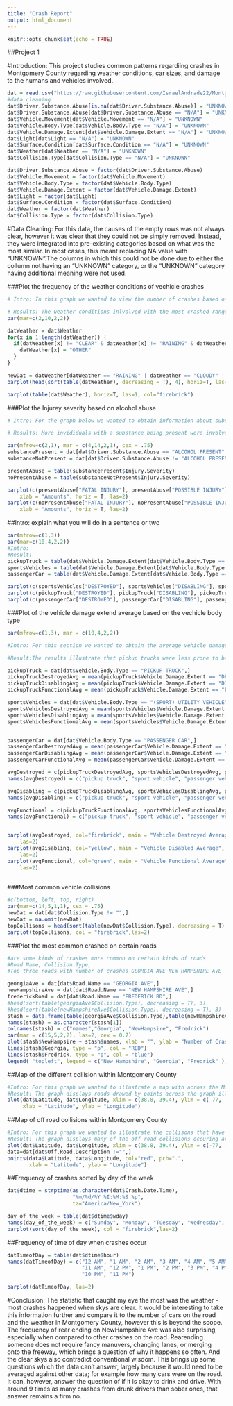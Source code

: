 ```yaml
---
title: "Crash Report"
output: html_document
---
```


```r
knitr::opts_chunk$set(echo = TRUE)
```

##Project 1

#Introduction: This project studies common patterns regardiing crashes in Montgomery County regarding weather conditions, car sizes, and damage to the humans and vehicles involved.


```r
dat = read.csv("https://raw.githubusercontent.com/IsraelAndrade22/MontgomeryCountyCrashData/master/Crash_Reporting_-_Drivers_Data.csv")
#data cleaning
dat$Driver.Substance.Abuse[is.na(dat$Driver.Substance.Abuse)] = "UNKNOWN"
dat$Driver.Substance.Abuse[dat$Driver.Substance.Abuse == "N/A"] = "UNKNOWN"
dat$Vehicle.Movement[dat$Vehicle.Movement == "N/A"] = "UNKNOWN"
dat$Vehicle.Body.Type[dat$Vehicle.Body.Type == "N/A"] = "UNKNOWN"
dat$Vehicle.Damage.Extent[dat$Vehicle.Damage.Extent == "N/A"] = "UNKNOWN"
dat$Light[dat$Light == "N/A"] = "UNKNOWN"
dat$Surface.Condition[dat$Surface.Condition == "N/A"] = "UNKNOWN"
dat$Weather[dat$Weather == "N/A"] = "UNKNOWN"
dat$Collision.Type[dat$Collision.Type == "N/A"] = "UNKNOWN"

dat$Driver.Substance.Abuse = factor(dat$Driver.Substance.Abuse)
dat$Vehicle.Movement = factor(dat$Vehicle.Movement)
dat$Vehicle.Body.Type = factor(dat$Vehicle.Body.Type)
dat$Vehicle.Damage.Extent = factor(dat$Vehicle.Damage.Extent)
dat$Light = factor(dat$Light)
dat$Surface.Condition = factor(dat$Surface.Condition)
dat$Weather = factor(dat$Weather)
dat$Collision.Type = factor(dat$Collision.Type)
```
#Data Cleaning: For this data, the causes of the empty rows was not always clear, however it was clear that they could not be simply removed. Instead, they were integrated into pre-existing categories based on what was the most similar. In most cases, this meant replacing NA value with "UNKNOWN".The columns in which this could not be done due to either the collumn not having an "UNKNOWN" category, or the "UNKNOWN" category having additional meaning were not used. 

###Plot the frequency of the weather conditions of vechicle crashes
```r
# Intro: In this graph we wanted to view the number of crashes based on the weather condition when the crash happend

# Results: The weather conditions inlvolved with the most crashed ranged from Clear, Raining, Cloudy, followed by other. The result was a bit surpising as we did not expect as meany crashed when the weather condition was clear. 
par(mar=c(2,10,2,2))

datWeather = dat$Weather
for(x in 1:length(datWeather)) {
  if(datWeather[x] != "CLEAR" & datWeather[x] != "RAINING" & datWeather[x] != "CLOUDY") {
    datWeather[x] = "OTHER"
  }
}

newDat = datWeather[datWeather == "RAINING" | datWeather == "CLOUDY" | datWeather == "CLEAR"  | datWeather == "OTHER"]
barplot(head(sort(table(datWeather), decreasing = T), 4), horiz=T, las=1, col="firebrick")

barplot(table(dat$Weather), horiz=T, las=1, col="firebrick")
```

###Plot the Injurey severity based on alcohol abuse
```r

# Intro: For the graph below we wanted to obtain information about substance such as alcholo and illegal drugs being present when involved in a crash. We used two attributes (Driver.Substance.Abuse and Injury.Severity) to plot the different levels of crash injury based on substance being present. 

# Results: More invididuals with a substance being present were involved in more vehicle crashed than those without any thing in their their systems. In addition, fatal injuries were present when the driver was abusing a substance 

par(mfrow=c(2,1), mar = c(4,14,2,1), cex = .75)
substancePresent = dat[dat$Driver.Substance.Abuse == "ALCOHOL PRESENT" | dat$Driver.Substance.Abuse == "ILLEGAL DRUG PRESENT", ]
substanceNotPresent = dat[dat$Driver.Substance.Abuse != "ALCOHOL PRESENT" & dat$Driver.Substance.Abuse == "ILLEGAL DRUG PRESENT", ]

presentAbuse = table(substancePresent$Injury.Severity)
noPresentAbuse = table(substanceNotPresent$Injury.Severity)

barplot(c(presentAbuse["FATAL INJURY"], presentAbuse["POSSIBLE INJURY"], presentAbuse["SUSPECTED SERIOUS INJURY"]), col="firebrick", main = "Injury Severity on Substance Present",
    xlab = "Amounts", horiz = T, las=2)
barplot(c(noPresentAbuse["FATAL INJURY"], noPresentAbuse["POSSIBLE INJURY"], noPresentAbuse["SUSPECTED SERIOUS INJURY"]), col="firebrick", main = "Injury Severity on Substance Not Present",
    xlab = "Amounts", horiz = T, las=2)
```


##Intro: explain what you will do in a sentence or two
``` r
par(mfrow=c(1,3))
par(mar=c(10,4,2,2))
#Intro:
#Result:
pickupTruck = table(dat$Vehicle.Damage.Extent[dat$Vehicle.Body.Type == "PICKUP TRUCK"])
sportsVehicles = table(dat$Vehicle.Damage.Extent[dat$Vehicle.Body.Type == "(SPORT) UTILITY VEHICLE"])
passengerCar = table(dat$Vehicle.Damage.Extent[dat$Vehicle.Body.Type == "PASSENGER CAR"])

barplot(c(sportsVehicles["DESTROYED"], sportsVehicles["DISABLING"], sportsVehicles["FUNCTIONAL"]), col="firebrick", main = "Vehicle damage on sports cars", las=2)
barplot(c(pickupTruck["DESTROYED"], pickupTruck["DISABLING"], pickupTruck["FUNCTIONAL"]), col="firebrick", main = "Vehicle damage on pick up trucks", las=2)
barplot(c(passengerCar["DESTROYED"], passengerCar["DISABLING"], passengerCar["FUNCTIONAL"]), col="firebrick", main = "Vehicle damage on passenger cars", las=2)

```

###Plot of the vehicle damage extend average based on the vechicle body type
``` r
par(mfrow=c(1,3), mar = c(10,4,2,2))

#Intro: For this section we wanted to obtain the average vehicle damage extent based on the vehicle body type. The attributes that were used for this observation was (Vehicle.Body.Type and Vehicle.Damage.Extent)

#Result:The results illustrate that pickup trucks were less prone to be destroyed or disabled compared to SUVs and passanger cars. In addition, passanger cars and SUVs had similar results for the vehicle damage extent

pickupTruck = dat[dat$Vehicle.Body.Type == "PICKUP TRUCK",]
pickupTruckDestroyedAvg = mean(pickupTruck$Vehicle.Damage.Extent == "DESTROYED")
pickupTruckDisablingAvg = mean(pickupTruck$Vehicle.Damage.Extent == "DISABLING")
pickupTruckFunctionalAvg = mean(pickupTruck$Vehicle.Damage.Extent == "FUNCTIONAL")

sportsVehicles = dat[dat$Vehicle.Body.Type == "(SPORT) UTILITY VEHICLE",]
sportsVehiclesDestroyedAvg = mean(sportsVehicles$Vehicle.Damage.Extent == "DESTROYED")
sportsVehiclesDisablingAvg = mean(sportsVehicles$Vehicle.Damage.Extent == "DISABLING")
sportsVehiclesFunctionalAvg = mean(sportsVehicles$Vehicle.Damage.Extent == "FUNCTIONAL")


passengerCar = dat[dat$Vehicle.Body.Type == "PASSENGER CAR",]
passengerCarDestroyedAvg = mean(passengerCar$Vehicle.Damage.Extent == "DESTROYED")
passengerCarDisablingAvg = mean(passengerCar$Vehicle.Damage.Extent == "DISABLING")
passengerCarFunctionalAvg = mean(passengerCar$Vehicle.Damage.Extent == "FUNCTIONAL")

avgDestroyed = c(pickupTruckDestroyedAvg, sportsVehiclesDestroyedAvg, passengerCarDestroyedAvg)
names(avgDestroyed) = c("pickup truck", "sport vehicle", "passenger vehicle")

avgDisabling = c(pickupTruckDisablingAvg, sportsVehiclesDisablingAvg, passengerCarDisablingAvg)
names(avgDisabling) = c("pickup truck", "sport vehicle", "passenger vehicle")

avgFunctional = c(pickupTruckFunctionalAvg, sportsVehiclesFunctionalAvg, passengerCarFunctionalAvg)
names(avgFunctional) = c("pickup truck", "sport vehicle", "passenger vehicle")


barplot(avgDestroyed, col="firebrick", main = "Vehicle Destroyed Average",
    las=2)
barplot(avgDisabling, col="yellow", main = "Vehicle Disabled Average",
    las=2)
barplot(avgFunctional, col="green", main = "Vehicle Functional Average",
    las=2)
 
```



###Most common vehicle collisions
```r
#c(bottom, left, top, right)
par(mar=c(14,5,1,1), cex = .75)
newDat = dat[dat$Collision.Type != "",]
newDat = na.omit(newDat)
topCollisons = head(sort(table(newDat$Collision.Type), decreasing = T), 4)
barplot(topCollisons, col = "firebrick",las=2)

```

###Plot the most common crashed on certain roads
``` r
#are some kinds of crashes more common on certain kinds of roads
#Road.Name, Collision.Type, 
#Top three roads with number of crashes GEORGIA AVE NEW HAMPSHIRE AVE      FREDERICK RD

georgiaAve = dat[dat$Road.Name == "GEORGIA AVE",]
newHampshireAve = dat[dat$Road.Name == "NEW HAMPSHIRE AVE",]
frederickRoad = dat[dat$Road.Name == "FREDERICK RD",]
#head(sort(table(georgiaAve$Collision.Type), decreasing = T), 3)
#head(sort(table(newHampshireAve$Collision.Type), decreasing = T), 3)
stash = data.frame(table(georgiaAve$Collision.Type),table(newHampshireAve$Collision.Type),table(frederickRoad$Collision.Type))[c(1,2,4,6)]
names(stash) = as.character(stash[1])
colnames(stash) = c("names","Georgia", "NewHampsire", "Fredrick")
par(mar = c(15,5,2,2), las=2, cex = 0.7)
plot(stash$NewHampsire ~ stash$names, xlab = "", ylab = "Number of Crashes", type = "p")
lines(stash$Georgia, type = "p", col = "RED")
lines(stash$Fredrick, type = "p", col = "blue")
legend( "topleft", legend = c("New Hampshire", "Georgia", "Fredrick" ), col = c("black", "red", "blue"), pch = 1)
```

##Map of the different collision within Montgomery County
``` r
#Intro: For this graph we wanted to illustrate a map with across the Montgomery County with dots on the location of each cross
#Result: The graph displays roads drawed by points across the graph illustrating the common areas of crashes
plot(dat$Latitude, dat$Longitude, xlim = c(38.8, 39.4), ylim = c(-77, -77.4), pch = ".", 
     xlab = "Latitude", ylab = "Longitude")
```

##Map of off road collisions within Montgomery County
``` r
#Intro: For this graph we wanted to illustrate the collisons that have occured off the road to help us determine if these type of collision are common around this county
#Result: The graph displays many of the off road collisions occuring around the same areas. Most of these collisions also occured near local roads
plot(dat$Latitude, dat$Longitude, xlim = c(38.8, 39.4), ylim = c(-77, -77.4), pch = ".", xlab = "Latitude", ylab = "Longitude")
data=dat[dat$Off.Road.Description !="",]
points(data$Latitude, data$Longitude, col="red", pch=".",
       xlab = "Latitude", ylab = "Longitude")

```
##Frequency of crashes sorted by day of the week
``` r
dat$dtime = strptime(as.character(dat$Crash.Date.Time),
                     "%m/%d/%Y %I:%M:%S %p",
                     tz="America/New_York")

day_of_the_week = table(dat$dtime$wday)
names(day_of_the_week) = c("Sunday", "Monday", "Tuesday", "Wednesday", "Thursday", "Friday", "Saturday")
barplot(sort(day_of_the_week), col = "firebrick",las=2)
```

##Frequency of time of day when crashes occur
``` r
datTimeofDay = table(dat$dtime$hour)
names(datTimeofDay) = c("12 AM", "1 AM", "2 AM", "3 AM", "4 AM", "5 AM", "6 AM", "7 AM", "8 AM", "9 AM", "10 AM",
                        "11 AM", "12 PM", "1 PM", "2 PM", "3 PM", "4 PM", "5 PM", "6 PM", "7 PM", "8 PM", "9 PM",
                        "10 PM", "11 PM")

barplot(datTimeofDay, las=2)
```
#Conclusion: The statistic that caught my eye the most was the weather - most crashes happened when skys are clear. It would be interesting to take this information further and compare it to the number of cars on the road and the weather in Montgomery County, however this is beyond the scope. The frequency of rear ending on NewHampshire Ave was also surprising, especially when compared to other crashes on the road. Rearending someone does not require fancy manuvers, changing lanes, or merging onto the freeway, which brings a question of why it happens so often. And the clear skys also contradict conventional wisdom. This brings up some questions which the data can't answer, largely because it would need to be averaged against other data; for example how many cars were on the road. It can, however, answer the question of if it is okay to drink and drive. With around 9 times as many crashes from drunk drivers than sober ones, that answer remains a firm no.
``` r
```